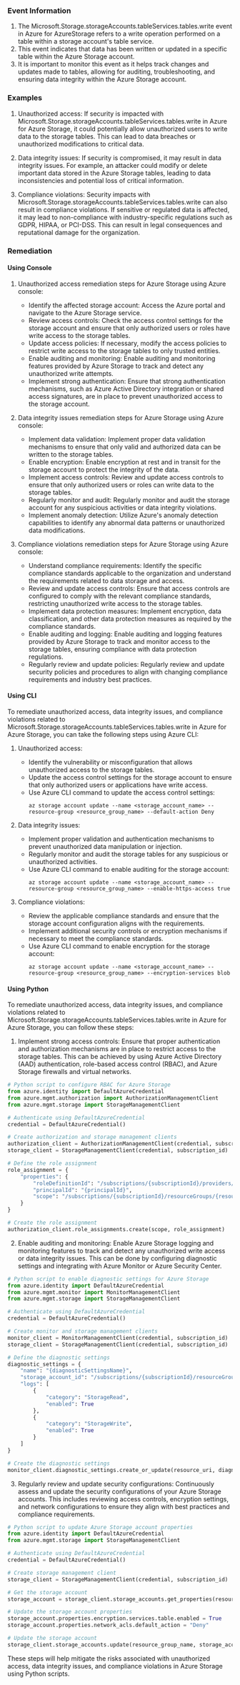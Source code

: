 
### Event Information

1. The Microsoft.Storage.storageAccounts.tableServices.tables.write event in Azure for AzureStorage refers to a write operation performed on a table within a storage account's table service.
2. This event indicates that data has been written or updated in a specific table within the Azure Storage account.
3. It is important to monitor this event as it helps track changes and updates made to tables, allowing for auditing, troubleshooting, and ensuring data integrity within the Azure Storage account.


### Examples

1. Unauthorized access: If security is impacted with Microsoft.Storage.storageAccounts.tableServices.tables.write in Azure for Azure Storage, it could potentially allow unauthorized users to write data to the storage tables. This can lead to data breaches or unauthorized modifications to critical data.

2. Data integrity issues: If security is compromised, it may result in data integrity issues. For example, an attacker could modify or delete important data stored in the Azure Storage tables, leading to data inconsistencies and potential loss of critical information.

3. Compliance violations: Security impacts with Microsoft.Storage.storageAccounts.tableServices.tables.write can also result in compliance violations. If sensitive or regulated data is affected, it may lead to non-compliance with industry-specific regulations such as GDPR, HIPAA, or PCI-DSS. This can result in legal consequences and reputational damage for the organization.

### Remediation

#### Using Console

1. Unauthorized access remediation steps for Azure Storage using Azure console:
   - Identify the affected storage account: Access the Azure portal and navigate to the Azure Storage service.
   - Review access controls: Check the access control settings for the storage account and ensure that only authorized users or roles have write access to the storage tables.
   - Update access policies: If necessary, modify the access policies to restrict write access to the storage tables to only trusted entities.
   - Enable auditing and monitoring: Enable auditing and monitoring features provided by Azure Storage to track and detect any unauthorized write attempts.
   - Implement strong authentication: Ensure that strong authentication mechanisms, such as Azure Active Directory integration or shared access signatures, are in place to prevent unauthorized access to the storage account.

2. Data integrity issues remediation steps for Azure Storage using Azure console:
   - Implement data validation: Implement proper data validation mechanisms to ensure that only valid and authorized data can be written to the storage tables.
   - Enable encryption: Enable encryption at rest and in transit for the storage account to protect the integrity of the data.
   - Implement access controls: Review and update access controls to ensure that only authorized users or roles can write data to the storage tables.
   - Regularly monitor and audit: Regularly monitor and audit the storage account for any suspicious activities or data integrity violations.
   - Implement anomaly detection: Utilize Azure's anomaly detection capabilities to identify any abnormal data patterns or unauthorized data modifications.

3. Compliance violations remediation steps for Azure Storage using Azure console:
   - Understand compliance requirements: Identify the specific compliance standards applicable to the organization and understand the requirements related to data storage and access.
   - Review and update access controls: Ensure that access controls are configured to comply with the relevant compliance standards, restricting unauthorized write access to the storage tables.
   - Implement data protection measures: Implement encryption, data classification, and other data protection measures as required by the compliance standards.
   - Enable auditing and logging: Enable auditing and logging features provided by Azure Storage to track and monitor access to the storage tables, ensuring compliance with data protection regulations.
   - Regularly review and update policies: Regularly review and update security policies and procedures to align with changing compliance requirements and industry best practices.

#### Using CLI

To remediate unauthorized access, data integrity issues, and compliance violations related to Microsoft.Storage.storageAccounts.tableServices.tables.write in Azure for Azure Storage, you can take the following steps using Azure CLI:

1. Unauthorized access:
   - Identify the vulnerability or misconfiguration that allows unauthorized access to the storage tables.
   - Update the access control settings for the storage account to ensure that only authorized users or applications have write access.
   - Use Azure CLI command to update the access control settings:
     ```
     az storage account update --name <storage_account_name> --resource-group <resource_group_name> --default-action Deny
     ```

2. Data integrity issues:
   - Implement proper validation and authentication mechanisms to prevent unauthorized data manipulation or injection.
   - Regularly monitor and audit the storage tables for any suspicious or unauthorized activities.
   - Use Azure CLI command to enable auditing for the storage account:
     ```
     az storage account update --name <storage_account_name> --resource-group <resource_group_name> --enable-https-access true
     ```

3. Compliance violations:
   - Review the applicable compliance standards and ensure that the storage account configuration aligns with the requirements.
   - Implement additional security controls or encryption mechanisms if necessary to meet the compliance standards.
   - Use Azure CLI command to enable encryption for the storage account:
     ```
     az storage account update --name <storage_account_name> --resource-group <resource_group_name> --encryption-services blob
     ```

#### Using Python

To remediate unauthorized access, data integrity issues, and compliance violations related to Microsoft.Storage.storageAccounts.tableServices.tables.write in Azure for Azure Storage, you can follow these steps:

1. Implement strong access controls: Ensure that proper authentication and authorization mechanisms are in place to restrict access to the storage tables. This can be achieved by using Azure Active Directory (AAD) authentication, role-based access control (RBAC), and Azure Storage firewalls and virtual networks.

```python
# Python script to configure RBAC for Azure Storage
from azure.identity import DefaultAzureCredential
from azure.mgmt.authorization import AuthorizationManagementClient
from azure.mgmt.storage import StorageManagementClient

# Authenticate using DefaultAzureCredential
credential = DefaultAzureCredential()

# Create authorization and storage management clients
authorization_client = AuthorizationManagementClient(credential, subscription_id)
storage_client = StorageManagementClient(credential, subscription_id)

# Define the role assignment
role_assignment = {
    "properties": {
        "roleDefinitionId": "/subscriptions/{subscriptionId}/providers/Microsoft.Authorization/roleDefinitions/{roleDefinitionId}",
        "principalId": "{principalId}",
        "scope": "/subscriptions/{subscriptionId}/resourceGroups/{resourceGroupName}/providers/Microsoft.Storage/storageAccounts/{storageAccountName}"
    }
}

# Create the role assignment
authorization_client.role_assignments.create(scope, role_assignment)
```

2. Enable auditing and monitoring: Enable Azure Storage logging and monitoring features to track and detect any unauthorized write access or data integrity issues. This can be done by configuring diagnostic settings and integrating with Azure Monitor or Azure Security Center.

```python
# Python script to enable diagnostic settings for Azure Storage
from azure.identity import DefaultAzureCredential
from azure.mgmt.monitor import MonitorManagementClient
from azure.mgmt.storage import StorageManagementClient

# Authenticate using DefaultAzureCredential
credential = DefaultAzureCredential()

# Create monitor and storage management clients
monitor_client = MonitorManagementClient(credential, subscription_id)
storage_client = StorageManagementClient(credential, subscription_id)

# Define the diagnostic settings
diagnostic_settings = {
    "name": "{diagnosticSettingsName}",
    "storage_account_id": "/subscriptions/{subscriptionId}/resourceGroups/{resourceGroupName}/providers/Microsoft.Storage/storageAccounts/{storageAccountName}",
    "logs": [
        {
            "category": "StorageRead",
            "enabled": True
        },
        {
            "category": "StorageWrite",
            "enabled": True
        }
    ]
}

# Create the diagnostic settings
monitor_client.diagnostic_settings.create_or_update(resource_uri, diagnostic_settings_name, diagnostic_settings)
```

3. Regularly review and update security configurations: Continuously assess and update the security configurations of your Azure Storage accounts. This includes reviewing access controls, encryption settings, and network configurations to ensure they align with best practices and compliance requirements.

```python
# Python script to update Azure Storage account properties
from azure.identity import DefaultAzureCredential
from azure.mgmt.storage import StorageManagementClient

# Authenticate using DefaultAzureCredential
credential = DefaultAzureCredential()

# Create storage management client
storage_client = StorageManagementClient(credential, subscription_id)

# Get the storage account
storage_account = storage_client.storage_accounts.get_properties(resource_group_name, storage_account_name)

# Update the storage account properties
storage_account.properties.encryption.services.table.enabled = True
storage_account.properties.network_acls.default_action = "Deny"

# Update the storage account
storage_client.storage_accounts.update(resource_group_name, storage_account_name, storage_account)
```

These steps will help mitigate the risks associated with unauthorized access, data integrity issues, and compliance violations in Azure Storage using Python scripts.

